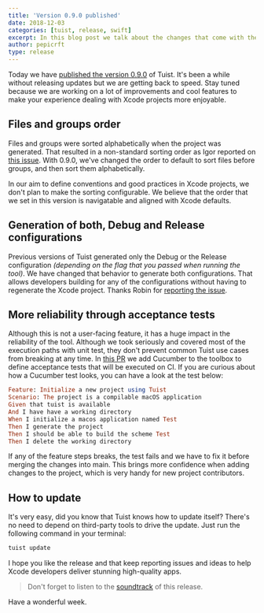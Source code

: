 ```yaml
---
title: 'Version 0.9.0 published'
date: 2018-12-03
categories: [tuist, release, swift]
excerpt: In this blog post we talk about the changes that come with the recently published version 0.9.0.
author: pepicrft
type: release
---
```


Today we have [published the version 0.9.0](https://github.com/tuist/tuist/releases/tag/0.9.0) of Tuist. It's been a while without releasing updates but we are getting back to speed. Stay tuned because we are working on a lot of improvements and cool features to make your experience dealing with Xcode projects more enjoyable.

## Files and groups order

Files and groups were sorted alphabetically when the project was generated. That resulted in a non-standard sorting order as Igor reported on [this issue](https://github.com/tuist/tuist/issues/140). With 0.9.0, we've changed the order to default to sort files before groups, and then sort them alphabetically.

In our aim to define conventions and good practices in Xcode projects, we don't plan to make the sorting configurable. We believe that the order that we set in this version is navigatable and aligned with Xcode defaults.

## Generation of both, Debug and Release configurations

Previous versions of Tuist generated only the Debug or the Release configuration _(depending on the flag that you passed when running the tool)_. We have changed that behavior to generate both configurations. That allows developers building for any of the configurations without having to regenerate the Xcode project. Thanks Robin for [reporting the issue](https://github.com/tuist/tuist/issues/159).

## More reliability through acceptance tests

Although this is not a user-facing feature, it has a huge impact in the reliability of the tool. Although we took seriously and covered most of the execution paths with unit test, they don't prevent common Tuist use cases from breaking at any time. In [this PR](https://github.com/tuist/tuist/pull/166) we add Cucumber to the toolbox to define acceptance tests that will be executed on CI. If you are curious about how a Cucumber test looks, you can have a look at the test below:

```ruby
Feature: Initialize a new project using Tuist
Scenario: The project is a compilable macOS application
Given that tuist is available
And I have have a working directory
When I initialize a macos application named Test
Then I generate the project
Then I should be able to build the scheme Test
Then I delete the working directory
```

If any of the feature steps breaks, the test fails and we have to fix it before merging the changes into main. This brings more confidence when adding changes to the project, which is very handy for new project contributors.

## How to update

It's very easy, did you know that Tuist knows how to update itself? There's no need to depend on third-party tools to drive the update. Just run the following command in your terminal:

```ruby
tuist update
```

I hope you like the release and that keep reporting issues and ideas to help Xcode developers deliver stunning high-quality apps.

> Don't forget to listen to the [soundtrack](https://soundcloud.com/samar_elsayed/florencethemachine_hunger) of this release.

Have a wonderful week.
